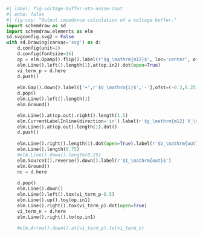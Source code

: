 ```python
#| label: fig-voltage-buffer-ota-noise-zout
#| echo: false
#| fig-cap: "Output impedance calculation of a voltage buffer."
import schemdraw as sd
import schemdraw.elements as elm
sd.svgconfig.svg2 = False
with sd.Drawing(canvas='svg') as d:
    d.config(unit=2)
    d.config(fontsize=16)
    op = elm.Opamp().flip().label(r'$g_\mathrm{m12}$', loc='center', ofst=0)
    elm.Line().left().length(1).at(op.in2).dot(open=True)
    vi_term_p = d.here
    d.push()
    
    elm.Gap().down().label(['+',r'$V_\mathrm{i}$','-'],ofst=(-0.3,0.25))
    d.pop()
    elm.Line().left().length(1)
    elm.Ground()

    elm.Line().at(op.out).right().length(1.5)
    elm.CurrentLabelInline(direction='in').label(r'$g_\mathrm{m12} V_\mathrm{i}$')
    elm.Line().at(op.out).length(1).dot()
    d.push()
    
    elm.Line().right().length(1).dot(open=True).label(r'$V_\mathrm{out}$','top',ofst=(0.5,.25))
    elm.Line().length(0.75)
    #elm.Line().down().length(0.25)
    elm.SourceI().reverse().down().label(r'$I_\mathrm{out}$')
    elm.Ground()
    nc = d.here
    
    d.pop()
    elm.Line().down()
    elm.Line().left().tox(vi_term_p-0.5)
    elm.Line().up().toy(op.in1)
    elm.Line().right().tox(vi_term_p).dot(open=True)
    vi_term_n = d.here
    elm.Line().right().to(op.in1)
    
    #elm.Arrow().down().at(vi_term_p).to(vi_term_n)
```